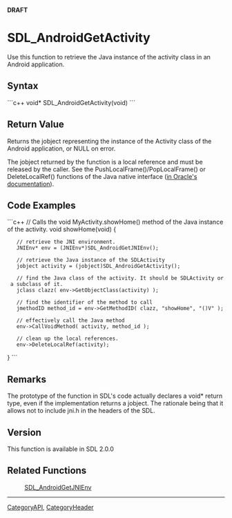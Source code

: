 <!-- pragma section-numbers off -->
<!-- pragma camelcase off -->
'''DRAFT'''

= SDL_AndroidGetActivity =
Use this function to retrieve the Java instance of the activity class in an Android application.


== Syntax ==
```c++
void* SDL_AndroidGetActivity(void)
```

== Return Value ==
Returns the jobject representing the instance of the Activity class of the Android application, or NULL on error.

The jobject returned by the function is a local reference and must be released by the caller. See the PushLocalFrame()/PopLocalFrame() or DeleteLocalRef() functions of the Java native interface ([http://docs.oracle.com/javase/1.5.0/docs/guide/jni/spec/functions.html in Oracle's documentation]).

== Code Examples ==
```c++
// Calls the void MyActivity.showHome() method of the Java instance of the activity.
void showHome(void)
{
    // retrieve the JNI environment.
    JNIEnv* env = (JNIEnv*)SDL_AndroidGetJNIEnv();

    // retrieve the Java instance of the SDLActivity
    jobject activity = (jobject)SDL_AndroidGetActivity();

    // find the Java class of the activity. It should be SDLActivity or a subclass of it.
    jclass clazz( env->GetObjectClass(activity) );

    // find the identifier of the method to call
    jmethodID method_id = env->GetMethodID( clazz, "showHome", "()V" );

    // effectively call the Java method
    env->CallVoidMethod( activity, method_id );
    
    // clean up the local references.
    env->DeleteLocalRef(activity);
}
```

== Remarks ==
The prototype of the function in SDL's code actually declares a void* return type, even if the implementation returns a jobject. The rationale being that it allows not to include jni.h in the headers of the SDL. 

== Version ==
This function is available in SDL 2.0.0

== Related Functions ==
:[[SDL_AndroidGetJNIEnv]]

----
[[CategoryAPI]], [[CategoryHeader]]
<!-- #See the Style Guide for instructions on editing the footer. -->
